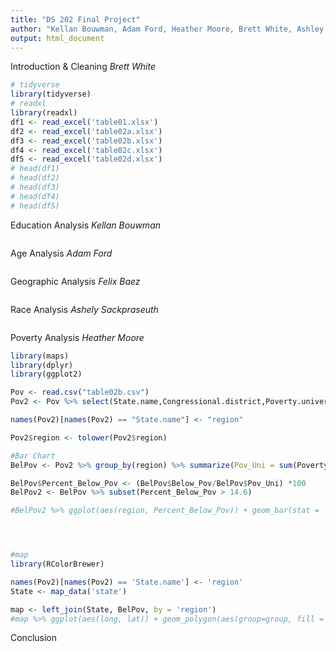 ```yaml
---
title: "DS 202 Final Project"
author: "Kellan Bouwman, Adam Ford, Heather Moore, Brett White, Ashley Sackpraseuth, Felix Baez"
output: html_document
---
```


Introduction & Cleaning
*Brett White*
    
     
```r
# tidyverse
library(tidyverse)
# readxl
library(readxl)
df1 <- read_excel('table01.xlsx')
df2 <- read_excel('table02a.xlsx')
df3 <- read_excel('table02b.xlsx')
df4 <- read_excel('table02c.xlsx')
df5 <- read_excel('table02d.xlsx')
# head(df1)
# head(df2)
# head(df3)
# head(df4)
# head(df5)
```


Education Analysis
*Kellan Bouwman*

```r

```

Age Analysis
*Adam Ford*

```r

```

Geographic Analysis
*Felix Baez*

```r

```

Race Analysis
*Ashely Sackpraseuth*

```r

```

Poverty Analysis
*Heather Moore*

```r
library(maps)
library(dplyr)
library(ggplot2)

Pov <- read.csv("table02b.csv")
Pov2 <- Pov %>% select(State.name,Congressional.district,Poverty.universe, Below.poverty.level.estimate, Below.poverty.level.percent.total, Citizen.voting.age.population.estimate)

names(Pov2)[names(Pov2) == "State.name"] <- "region"

Pov2$region <- tolower(Pov2$region)

#Bar Chart 
BelPov <- Pov2 %>% group_by(region) %>% summarize(Pov_Uni = sum(Poverty.universe), Below_Pov = sum(Below.poverty.level.estimate)) 

BelPov$Percent_Below_Pov <- (BelPov$Below_Pov/BelPov$Pov_Uni) *100
BelPov2 <- BelPov %>% subset(Percent_Below_Pov > 14.6)

#BelPov2 %>% ggplot(aes(region, Percent_Below_Pov)) + geom_bar(stat = 'identity', fill = 'blue') + labs(x = 'States', y = 'Percentage of People Below Poverty Line', title = 'Percentage of Voters Below the Poverty Line') 




#map
library(RColorBrewer)

names(Pov2)[names(Pov2) == 'State.name'] <- 'region' 
State <- map_data('state')

map <- left_join(State, BelPov, by = 'region')
#map %>% ggplot(aes(long, lat)) + geom_polygon(aes(group=group, fill = Percent_Below_Pov)) + scale_fill_distiller(palette = 'Blues')
```

Conclusion






